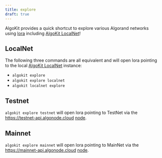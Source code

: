```yaml
---
title: explore
draft: true
---
```


AlgoKit provides a quick shortcut to explore various Algorand networks using [lora](https://lora.algokit.io) including [AlgoKit LocalNet](./localnet/)!

## LocalNet

The following three commands are all equivalent and will open lora pointing to the local [AlgoKit LocalNet](./localnet/) instance:

- `algokit explore`
- `algokit explore localnet`
- `algokit localnet explore`

## Testnet

`algokit explore testnet` will open lora pointing to TestNet via the https://testnet-api.algonode.cloud [node](https://algonode.io/api).

## Mainnet

`algokit explore mainnet` will open lora pointing to MainNet via the https://mainnet-api.algonode.cloud [node](https://algonode.io/api).

